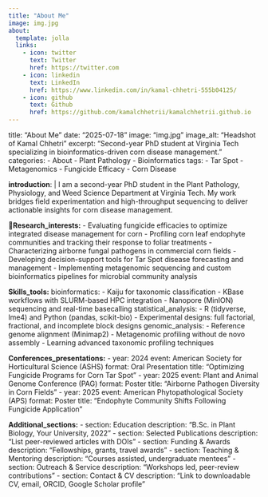 ```yaml
---
title: "About Me"
image: img.jpg
about:
  template: jolla
  links:
    - icon: twitter
      text: Twitter
      href: https://twitter.com
    - icon: linkedin
      text: LinkedIn
      href: https://www.linkedin.com/in/kamal-chhetri-555b04125/
    - icon: github
      text: Github
      href: https://github.com/kamalchhetrii/kamalchhetrii.github.io
---
```


title: "About Me" date: "2025-07-18" image: "img.jpg" image_alt: "Headshot of Kamal Chhetri" excerpt: "Second-year PhD student at Virginia Tech specializing in bioinformatics-driven corn disease management." categories: - About - Plant Pathology - Bioinformatics tags: - Tar Spot - Metagenomics - Fungicide Efficacy - Corn Disease

**introduction**: \| I am a second-year PhD student in the Plant Pathology, Physiology, and Weed Science Department at Virginia Tech. My work bridges field experimentation and high-throughput sequencing to deliver actionable insights for corn disease management.

**🌱Research_interests:** - Evaluating fungicide efficacies to optimize integrated disease management for corn - Profiling corn leaf endophyte communities and tracking their response to foliar treatments - Characterizing airborne fungal pathogens in commercial corn fields - Developing decision-support tools for Tar Spot disease forecasting and management - Implementing metagenomic sequencing and custom bioinformatics pipelines for microbial community analysis

**Skills_tools:** bioinformatics: - Kaiju for taxonomic classification - KBase workflows with SLURM-based HPC integration - Nanopore (MinION) sequencing and real-time basecalling statistical_analysis: - R (tidyverse, lme4) and Python (pandas, scikit-bio) - Experimental designs: full factorial, fractional, and incomplete block designs genomic_analysis: - Reference genome alignment (Minimap2) - Metagenomic profiling without de novo assembly - Learning advanced taxonomic profiling techniques

**Conferences_presentations:** - year: 2024 event: American Society for Horticultural Science (ASHS) format: Oral Presentation title: "Optimizing Fungicide Programs for Corn Tar Spot" - year: 2025 event: Plant and Animal Genome Conference (PAG) format: Poster title: "Airborne Pathogen Diversity in Corn Fields" - year: 2025 event: American Phytopathological Society (APS) format: Poster title: "Endophyte Community Shifts Following Fungicide Application"

**Additional_sections:** - section: Education description: "B.Sc. in Plant Biology, Your University, 2022" - section: Selected Publications description: "List peer-reviewed articles with DOIs" - section: Funding & Awards description: "Fellowships, grants, travel awards" - section: Teaching & Mentoring description: "Courses assisted, undergraduate mentees" - section: Outreach & Service description: "Workshops led, peer-review contributions" - section: Contact & CV description: "Link to downloadable CV, email, ORCID, Google Scholar profile"

